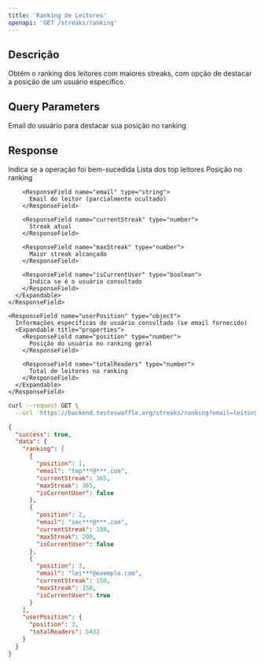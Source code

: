 ```yaml
---
title: 'Ranking de Leitores'
openapi: 'GET /streaks/ranking'
---
```


## Descrição

Obtém o ranking dos leitores com maiores streaks, com opção de destacar a posição de um usuário específico.

## Query Parameters

<ParamField query="email" type="string">
  Email do usuário para destacar sua posição no ranking
</ParamField>

## Response

<ResponseField name="success" type="boolean">
  Indica se a operação foi bem-sucedida
</ResponseField>

<ResponseField name="data" type="object">
  <Expandable title="properties">
    <ResponseField name="ranking" type="array">
      Lista dos top leitores
      <Expandable title="reader object">
        <ResponseField name="position" type="number">
          Posição no ranking
        </ResponseField>

        <ResponseField name="email" type="string">
          Email do leitor (parcialmente ocultado)
        </ResponseField>

        <ResponseField name="currentStreak" type="number">
          Streak atual
        </ResponseField>

        <ResponseField name="maxStreak" type="number">
          Maior streak alcançado
        </ResponseField>

        <ResponseField name="isCurrentUser" type="boolean">
          Indica se é o usuário consultado
        </ResponseField>
      </Expandable>
    </ResponseField>

    <ResponseField name="userPosition" type="object">
      Informações específicas do usuário consultado (se email fornecido)
      <Expandable title="properties">
        <ResponseField name="position" type="number">
          Posição do usuário no ranking geral
        </ResponseField>

        <ResponseField name="totalReaders" type="number">
          Total de leitores no ranking
        </ResponseField>
      </Expandable>
    </ResponseField>
  </Expandable>
</ResponseField>

<RequestExample>

```bash
curl --request GET \
  --url 'https://backend.testeswaffle.org/streaks/ranking?email=leitor@exemplo.com'
```

</RequestExample>

<ResponseExample>

```json
{
  "success": true,
  "data": {
    "ranking": [
      {
        "position": 1,
        "email": "top***@***.com",
        "currentStreak": 365,
        "maxStreak": 365,
        "isCurrentUser": false
      },
      {
        "position": 2,
        "email": "sec***@***.com",
        "currentStreak": 180,
        "maxStreak": 200,
        "isCurrentUser": false
      },
      {
        "position": 3,
        "email": "lei***@exemplo.com",
        "currentStreak": 150,
        "maxStreak": 150,
        "isCurrentUser": true
      }
    ],
    "userPosition": {
      "position": 3,
      "totalReaders": 5432
    }
  }
}
```

</ResponseExample>